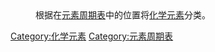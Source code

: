 :根据在[[元素周期表|元素周期表]]中的位置将[[化学元素|化学元素]]分类。
[[Category:化学元素|Category:化学元素]]
[[Category:元素周期表|Category:元素周期表]]